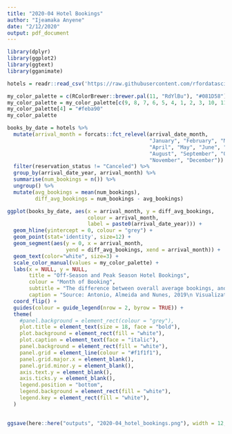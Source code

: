 ```yaml
---
title: "2020-04 Hotel Bookings"
author: "Ijeamaka Anyene"
date: "2/12/2020"
output: pdf_document
---
```


```r
library(dplyr)
library(ggplot2)
library(ggtext)
library(gganimate)
```

```r
hotels = readr::read_csv('https://raw.githubusercontent.com/rfordatascience/tidytuesday/master/data/2020/2020-02-11/hotels.csv')
```

```r
my_color_palette = c(RColorBrewer::brewer.pal(11, "RdYlBu"), "#081D58")
my_color_palette = my_color_palette[c(9, 8, 7, 6, 5, 4, 1, 2, 3, 10, 11, 12)]
my_color_palette[4] = "#feba90"
my_color_palette
```

```r
books_by_date = hotels %>%
  mutate(arrival_month = forcats::fct_relevel(arrival_date_month, 
                                              "January", "February", "March",
                                              "April", "May", "June", "July",
                                              "August", "September", "October",
                                              "November", "December")) %>%
  filter(reservation_status != "Canceled") %>%
  group_by(arrival_date_year, arrival_month) %>% 
  summarise(num_bookings = n()) %>%
  ungroup() %>%
  mutate(avg_bookings = mean(num_bookings), 
         diff_avg_bookings = num_bookings - avg_bookings)
```

```r
ggplot(books_by_date, aes(x = arrival_month, y = diff_avg_bookings, 
                          colour = arrival_month,
                          label = paste0(arrival_date_year))) +
  geom_hline(yintercept = 0, colour = "grey") +
  geom_point(stat='identity', size=12) +
  geom_segment(aes(y = 0, x = arrival_month,
                   yend = diff_avg_bookings, xend = arrival_month)) +
  geom_text(color="white", size=3) +
  scale_color_manual(values = my_color_palette) + 
  labs(x = NULL, y = NULL, 
       title = "Off-Season and Peak Season Hotel Bookings",
       colour = "Month of Booking",
       subtitle = "The difference between overall average bookings, and the amount of bookings that occurred by month.",
       caption = "Source: Antonio, Almeida and Nunes, 2019\n Visualization: Ijeamaka Anyene\n @ijeamaka_a") +
  coord_flip() +
  guides(colour = guide_legend(nrow = 2, byrow = TRUE)) +
  theme(
    #panel.background = element_rect(colour = "grey"),
    plot.title = element_text(size = 18, face = "bold"),
    plot.background = element_rect(fill = "white"),
    plot.caption = element_text(face = "italic"),
    panel.background = element_rect(fill = "white"),
    panel.grid = element_line(colour = "#f1f1f1"),
    panel.grid.major.x = element_blank(),
    panel.grid.minor.y = element_blank(),
    axis.text.y = element_blank(),
    axis.ticks.y = element_blank(),
    legend.position = "bottom",
    legend.background = element_rect(fill = "white"),
    legend.key = element_rect(fill = "white"),
  )
  
```

```r
ggsave(here::here("outputs", "2020-04_hotel_bookings.png"), width = 12, height = 7)

```

